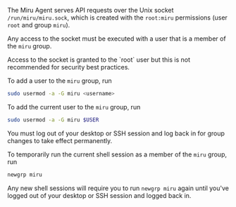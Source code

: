The Miru Agent serves API requests over the Unix socket `/run/miru/miru.sock`, which is created with the `root:miru` permissions (user `root` and group `miru`). 

Any access to the socket must be executed with a user that is a member of the `miru` group. 

<Note>
Access to the socket is granted to the `root` user but this is not recommended for security best practices.
</Note>

To add a user to the `miru` group, run

```bash
sudo usermod -a -G miru <username>
```

To add the current user to the `miru` group, run

```bash
sudo usermod -a -G miru $USER
```

<Warning>
You must log out of your desktop or SSH session and log back in for group changes to take effect permanently.
</Warning>

To temporarily run the current shell session as a member of the `miru` group, run

```bash
newgrp miru
```

Any new shell sessions will require you to run `newgrp miru` again until you've logged out of your desktop or SSH session and logged back in.